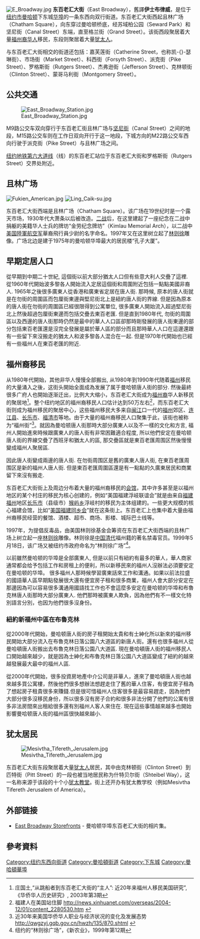 {{roughtranslation|time=2018-08-02T11:36:54+00:00}}[[File:E_Broadway.jpg|thumb]]
'''东百老汇大街'''（East Broadway），舊譯'''伊士布律威'''，是位于[[纽约市|纽约市]][[曼哈顿|曼哈顿]]下东城[[华埠_(曼哈顿)|华埠]]的一条东西向双行街道。东百老汇大街西起且林广场（Chatham Square），向东穿过曼哈顿桥底，经苏域柏公园（Seward Park）和坚尼街（Canal Street）东端，直至格兰街（Grand Street）。该街西段聚居着大量[[福州民系|福州裔]][[华人|华人]]移民，东段则聚居着大量[[犹太人|犹太人]]。

与东百老汇大街相交的街道还包括：嘉芙莲街（Catherine Street，也称凯-{}-瑟琳街）、市场街（Market Street）、科西街（Forsyth Street）、派克街（Pike Street）、罗格斯街（Rutgers Street）、杰弗逊街（Jefferson Street）、克林顿街（Clinton Street）、蒙哥马利街（Montgomery Street）。

==公共交通==
[[Image:East_Broadway_Station.jpg|thumb]]

M9路公交车双向穿行于东百老汇街且林广场与[[坚尼街|坚尼街]]（Canal Street）之间的地段，M15路公交车则在工作日双向开行于这一地段，下城方向的M22路公交车西向行驶于派克街（Pike Street）与且林广场之间。


[[纽约地铁|纽约地铁]][[第六大道线|第六大道线]]（{{NYCS F}}线）的东百老汇站位于东百老汇大街和罗格斯街（Rutgers Street）交界处附近。

==且林广场==
[[File:Fukien_American.jpg|left]]
[[File:Ling_Caik-su.jpg|thumb]]

东百老汇大街西端是且林广场（Chatham Square）。该广场在19世纪时是一个露天市场，1930年代大萧条以后被改造。[[二战|二战]]后，在这里建起了一座纪念在二战中捐躯的美籍华人士兵的牌坊“金劳纪念牌坊”（Kimlau Memorial Arch），以二战中[[美国陸軍航空军|美国陸軍航空军]]華裔飛行員{{Link-en|劉國樑|Benjamin Ralph Kimlau}}少尉的名字命名。1997年又在这里树立起了[[林则徐|林则徐]]雕像。广场北边是建于1975年的曼哈顿华埠最大的居民楼“孔子大厦”。

==早期定居人口==
從早期到中期二十世紀, 這個街以前大部分猶太人口但有些意大利人交疊了這裡. 從1960年代開始波多黎各人開始流入定居這個街和周圍附近包括一點點美國非裔人. 1965年之後很多廣東人從香港和廣東省定居在唐人街. 那時候, 原本的唐人街就是在勿街的周圍區而包厘街東邊與堅尼街北上是紐約唐人街的界線. 但是因為原本的唐人街在勿街的周圍區已經很限得到公寓單位, 很多廣東人開始流入超過堅尼街北上然後超過包厘街東邊而包括交疊去東百老匯. 但是直到1980年代, 勿街的周圍區以及西邊的唐人街那時仍然是最中的華人人口區卻那時剛發展的唐人街東邊的部分包括東百老匯還是沒完全發展是屬於華人區的部分而且那時華人人口在這邊還跟有一些留下來沒搬走的猶太人和波多黎各人混合在一起. 但是1970年代開始也已經有一些福州人在東百老匯的附近.

==福州裔移民==
从1980年代開始，其他非华人慢慢全部搬出, 从1980年到1990年代随着[[福州民系|福州]]移民的大量涌入之後，这街头開始全面成為发展了属于曼哈顿唐人街的部分. 然後最終很多广府人也開始逐渐迁出，比例大大缩小，东百老汇大街成为[[福州民系|福州裔]]华人新移民的聚居地<ref>庄国土,“从跳船者到东百老汇大街的“主人”: 近20年来福州人移民美国研究”, 《华侨华人历史研究》, 2003年第3期</ref>。整个纽约地区的福州裔移民人口估计达到50万左右<ref>福建人在美国站住脚 http://news.xinhuanet.com/overseas/2004-12/01/content_2280530.htm {{Wayback|url=http://news.xinhuanet.com/overseas/2004-12/01/content_2280530.htm |date=20120418021322 }}</ref>，而东百老汇大街则成为福州移民的聚居中心，这些福州移民大多来自[[闽江|闽江]]口一代的[[福州|福州]]郊区、[[连江县_(福州市)|连江县]]、[[长乐市|长乐市]]、[[福清市|福清市]]等地。由于大量的福州裔移民人口聚集于此，该街也被称为“福州街”<ref>近30年来美国华侨华人职业与经济状况的变化及发展态势 http://qwgzyj.gqb.gov.cn/hwzh/135/870.shtml {{Wayback|url=http://qwgzyj.gqb.gov.cn/hwzh/135/870.shtml |date=20090427105423 }}</ref>。就因為曼哈顿唐人街那時大部分廣東人以及不一樣的文化和方言, 福州人開始進來時候跟廣東人的唐人街有非常困難適合程度, 所以他們安定在曼哈顿唐人街的界線交疊了西班牙和猶太人的區, 那交疊區就是東百老匯周围区然後慢慢變成福州人聚居區.

因此唐人街變成兩邊的唐人街. 在勿街周围区是舊的廣東人唐人街, 在東百老匯周围区是新的福州人唐人街. 但是東百老匯周圍區還是有一點點的久廣東居民和商業留下來沒有搬走. 

东百老汇大街街上及周边分布着大量的福州裔移民的[[会馆|会馆]]，其中许多甚至是以福州地区的某个村庄的移民为核心创建的，例如“美国福建浮岐联谊会”就是由来自[[福建|福建]][[福州|福州]]地区[[长乐市|长乐市]]（县级市）[[猴屿乡|猴屿乡]]浮岐村的移民为主体组建的。一些更大规模的核心福建会馆，比如“[[美国福建同乡会|美国福建同乡会]]”就在这条街上。东百老汇上也集中着大量由福州裔移民经营的餐馆、酒楼、超市、商场、影楼、城际巴士线等。

1997年，为提倡反毒品，由美国林则徐基金会筹资在东百老汇大街西端的且林广场上树立起一座[[林则徐|林则徐]]雕像。林则徐是[[中国|中国]][[清代|清代]]福州籍的著名禁毒官员。1999年5月18日，该广场又被纽约市政府命名为“林则徐广场”<ref>纽约的“林则徐广场”，《新农业》，1999年第12期</ref>。

以前雖然曼哈顿的华埠是全部廣東人, 但是以前只有紐約有最多的華人，華人商家通常都会给予包括工作和房租上的便利，所以新移民來的福州人沒辦法必須要安定在曼哈顿的华埠。 很多福州人那時候學習廣東話來工作和溝通。如果以前法拉盛的國語華人區早期點發展很大還有便宜房子租和很多商業，福州人會大部分安定在那邊因為可以容易很多溝通用國語找工作也不會這麼多安定在曼哈顿的华埠和布魯克林唐人街那時大部分廣東人. 他們那時被廣東人欺負，因為他們有不一樣文化特別語言分別，也因为他們很多沒身份。

===紐約新福州中區在布魯克林===
從2000年代開始，曼哈顿唐人街的房子租開始太貴和有士紳化所以新來的福州移民開始大部分流入在布魯克林日落公園八大道區的新唐人街。還有也很多福州人從曼哈頓唐人街搬出去布魯克林日落公園八大道區. 現在曼哈頓唐人街的福州移民人口開始越來越少，就是因為士紳化和布魯克林日落公園八大道區變成了紐約的越來越發展最大最中的福州人區. 

從2000年代開始，很多投資房地產中介公司是非華人，進來了曼哈頓唐人街也越來越多買公寓樓，然後他們很多想辦法想趕走住了舊的華人住客，有便宜房子租為了想起房子租貴很多來賺錢.但是很可惜福州人住客很多是最容易趕走，因為他們大部分很多沒移民身份，所以很多沒有房子合約和很多非法分開了他們的公寓有很多非法房間來出租給很多還有別福州人客人來住在. 現在這些事情越來越多也開始影響曼哈顿唐人街的福州區很快越來越小.

==犹太居民==
[[File:Mesivtha_Tifereth_Jerusalem.jpg|thumb]]

东百老汇大街东段聚居着大量[[犹太人|犹太人]]居民，其中由克林顿街（Clinton Street）到匹特街（Pitt Street）的一段也被当地居民称为什特贝尔街（Shteibel Way），这一名称来源于该段的十个小[[犹太教堂|犹太教堂]]。街上还开办有犹太教学校（例如Mesivtha Tifereth Jerusalem of America）。

==外部链接==
*[http://www.nychinatown.org/storefronts/ebway.html East Broadway Storefronts] {{Wayback|url=http://www.nychinatown.org/storefronts/ebway.html |date=20211019160253 }} - 曼哈顿华埠东百老汇大街的相片集。

==參考資料==
{{Reflist}}

{{紐約市市區主要大道}}

[[Category:纽约东西向街道|Category:纽约东西向街道]]
[[Category:曼哈頓街道|Category:曼哈頓街道]]
[[Category:下东城|Category:下东城]]
[[Category:曼哈頓華埠|Category:曼哈頓華埠]]